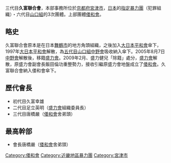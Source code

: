 三代目'''久富聯合會'''，本部事務所位於[[京都府|京都府]][[宮津市|宮津市]]，[[日本|日本]]的[[指定暴力團|指定暴力團]]（犯罪組織）・六代目[[山口組|山口組]]的3次團體。上部團體[[倭和會|倭和會]]。
==略史==
久富聯合會原本是在日本[[舞鶴市|舞鶴市]]的地方角頭組織，之後加入[[本多會|大日本平和會]]傘下，1997年[[本多會|大日本平和會]]解散，為[[五代目山口組|五代目山口組]][[中野會|中野會]]吸收納入傘下。2005年8月7日 [[中野會|中野會]]解散後，移籍[[盛力會|盛力會]]。2009年2月、盛力健兒「除籍」處分，[[盛力會|盛力會]]解散，原盛力會副會長飯田倫功重整勢力，接收引繼原盛力會地盤成立了[[倭和會|倭和會]]。久富聯合會納入倭和會傘下。
==歷代會長==
*初代目久富幸雄 
*二代目足立英明（[[盛力會|盛力會]]組織委員長）  
*三代目唐橋嚴（[[倭和會|倭和會]]舍弟頭）
==最高幹部==
*會長唐橋嚴（[[倭和會|倭和會]]舍弟頭）

{{DEFAULTSORT:Hisato miren go ukai}}
[[Category:倭和會|Category:倭和會]]
[[Category:近畿地區暴力團|Category:近畿地區暴力團]]
[[Category:宮津市|Category:宮津市]]
{{Japan-org-stub}}